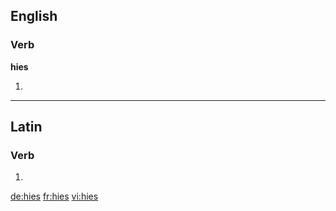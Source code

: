 ==English==

===Verb===
'''hies'''

# {{third-person singular of|hie}}

----

==Latin==

===Verb===
{{la-verb-form|hiēs}}

# {{conjugation of|hio|hiō|2|s|pres|act|sub|lang=la}}

[[de:hies]]
[[fr:hies]]
[[vi:hies]]